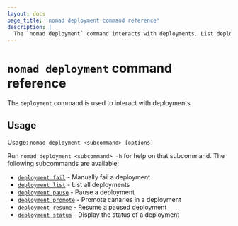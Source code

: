 ```yaml
---
layout: docs
page_title: 'nomad deployment command reference'
description: |
  The `nomad deployment` command interacts with deployments. List deployments, fetch status, and promote canaries. Pause, resume, and fail deployments.
---
```


# `nomad deployment` command reference

The `deployment` command is used to interact with deployments.

## Usage

Usage: `nomad deployment <subcommand> [options]`

Run `nomad deployment <subcommand> -h` for help on that subcommand. The following
subcommands are available:

- [`deployment fail`][fail] - Manually fail a deployment
- [`deployment list`][list] - List all deployments
- [`deployment pause`][pause] - Pause a deployment
- [`deployment promote`][promote] - Promote canaries in a deployment
- [`deployment resume`][resume] - Resume a paused deployment
- [`deployment status`][status] - Display the status of a deployment

[fail]: /nomad/docs/commands/deployment/fail 'Manually fail a deployment'
[list]: /nomad/docs/commands/deployment/list 'List all deployments'
[pause]: /nomad/docs/commands/deployment/pause 'Pause a deployment'
[promote]: /nomad/docs/commands/deployment/promote 'Promote canaries in a deployment'
[resume]: /nomad/docs/commands/deployment/resume 'Resume a paused deployment'
[status]: /nomad/docs/commands/deployment/status 'Display the status of a deployment'
